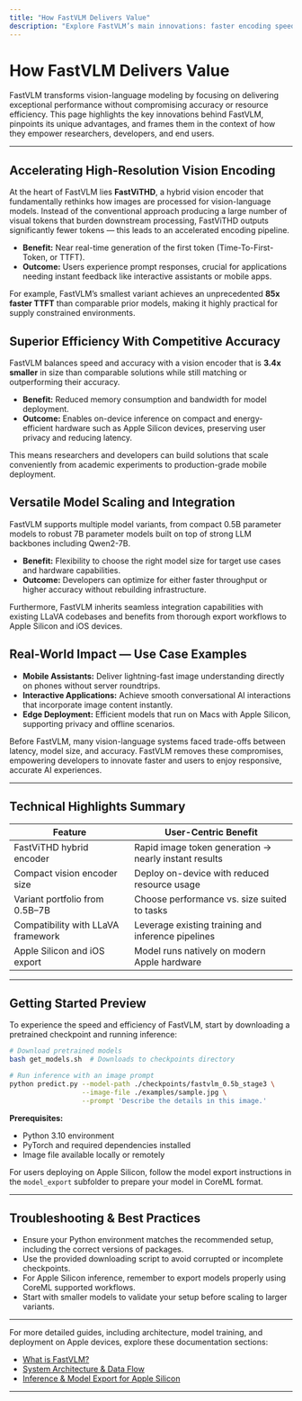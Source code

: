 ```yaml
---
title: "How FastVLM Delivers Value"
description: "Explore FastVLM’s main innovations: faster encoding speed, reduced resource usage, and competitive accuracy. This page distills product differentiators and how these benefit researchers, application developers, and end users seeking high-performance vision-language systems."
---
```


# How FastVLM Delivers Value

FastVLM transforms vision-language modeling by focusing on delivering exceptional performance without compromising accuracy or resource efficiency. This page highlights the key innovations behind FastVLM, pinpoints its unique advantages, and frames them in the context of how they empower researchers, developers, and end users.

---

## Accelerating High-Resolution Vision Encoding

At the heart of FastVLM lies **FastViTHD**, a hybrid vision encoder that fundamentally rethinks how images are processed for vision-language models. Instead of the conventional approach producing a large number of visual tokens that burden downstream processing, FastViTHD outputs significantly fewer tokens — this leads to an accelerated encoding pipeline.

- **Benefit:** Near real-time generation of the first token (Time-To-First-Token, or TTFT).
- **Outcome:** Users experience prompt responses, crucial for applications needing instant feedback like interactive assistants or mobile apps.

For example, FastVLM’s smallest variant achieves an unprecedented **85x faster TTFT** than comparable prior models, making it highly practical for supply constrained environments.

## Superior Efficiency With Competitive Accuracy

FastVLM balances speed and accuracy with a vision encoder that is **3.4x smaller** in size than comparable solutions while still matching or outperforming their accuracy.

- **Benefit:** Reduced memory consumption and bandwidth for model deployment.
- **Outcome:** Enables on-device inference on compact and energy-efficient hardware such as Apple Silicon devices, preserving user privacy and reducing latency.

This means researchers and developers can build solutions that scale conveniently from academic experiments to production-grade mobile deployment.

## Versatile Model Scaling and Integration

FastVLM supports multiple model variants, from compact 0.5B parameter models to robust 7B parameter models built on top of strong LLM backbones including Qwen2-7B.

- **Benefit:** Flexibility to choose the right model size for target use cases and hardware capabilities.
- **Outcome:** Developers can optimize for either faster throughput or higher accuracy without rebuilding infrastructure.

Furthermore, FastVLM inherits seamless integration capabilities with existing LLaVA codebases and benefits from thorough export workflows to Apple Silicon and iOS devices.

## Real-World Impact — Use Case Examples

- **Mobile Assistants:** Deliver lightning-fast image understanding directly on phones without server roundtrips.
- **Interactive Applications:** Achieve smooth conversational AI interactions that incorporate image content instantly.
- **Edge Deployment:** Efficient models that run on Macs with Apple Silicon, supporting privacy and offline scenarios.

Before FastVLM, many vision-language systems faced trade-offs between latency, model size, and accuracy. FastVLM removes these compromises, empowering developers to innovate faster and users to enjoy responsive, accurate AI experiences.

---

## Technical Highlights Summary

| Feature                          | User-Centric Benefit                             |
|---------------------------------|------------------------------------------------|
| FastViTHD hybrid encoder        | Rapid image token generation → nearly instant results |
| Compact vision encoder size     | Deploy on-device with reduced resource usage    |
| Variant portfolio from 0.5B–7B  | Choose performance vs. size suited to tasks     |
| Compatibility with LLaVA framework | Leverage existing training and inference pipelines |
| Apple Silicon and iOS export    | Model runs natively on modern Apple hardware     |

---

## Getting Started Preview

To experience the speed and efficiency of FastVLM, start by downloading a pretrained checkpoint and running inference:

```bash
# Download pretrained models
bash get_models.sh  # Downloads to checkpoints directory

# Run inference with an image prompt
python predict.py --model-path ./checkpoints/fastvlm_0.5b_stage3 \
                  --image-file ./examples/sample.jpg \
                  --prompt 'Describe the details in this image.'
```

**Prerequisites:**
- Python 3.10 environment
- PyTorch and required dependencies installed
- Image file available locally or remotely

For users deploying on Apple Silicon, follow the model export instructions in the `model_export` subfolder to prepare your model in CoreML format.

---

## Troubleshooting & Best Practices

- Ensure your Python environment matches the recommended setup, including the correct versions of packages.
- Use the provided downloading script to avoid corrupted or incomplete checkpoints.
- For Apple Silicon inference, remember to export models properly using CoreML supported workflows.
- Start with smaller models to validate your setup before scaling to larger variants.

---

For more detailed guides, including architecture, model training, and deployment on Apple devices, explore these documentation sections:

- [What is FastVLM?](../intro-value/fastvlm-overview)
- [System Architecture & Data Flow](../architecture-concepts/system-architecture)
- [Inference & Model Export for Apple Silicon](../../guides/platform-integration/apple-silicon-inference)


---